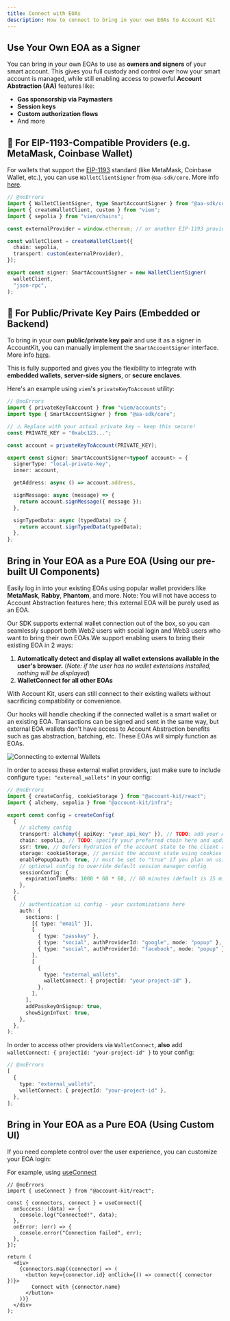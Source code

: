 ```yaml
---
title: Connect with EOAs
description: How to connect to bring in your own EOAs to Account Kit
---
```


## Use Your Own EOA as a Signer

You can bring in your own EOAs to use as **owners and signers** of your smart account. This gives you full custody and control over how your smart account is managed, while still enabling access to powerful **Account Abstraction (AA)** features like:

- **Gas sponsorship via Paymasters**
- **Session keys**
- **Custom authorization flows**
- And more

## 🔌 For EIP-1193-Compatible Providers (e.g. MetaMask, Coinbase Wallet)

For wallets that support the [EIP-1193](https://eips.ethereum.org/EIPS/eip-1193) standard (like MetaMask, Coinbase Wallet, etc.), you can use `WalletClientSigner` from `@aa-sdk/core`. More info [here](https://www.alchemy.com/docs/wallets/third-party/signers).

```ts
// @noErrors
import { WalletClientSigner, type SmartAccountSigner } from "@aa-sdk/core";
import { createWalletClient, custom } from "viem";
import { sepolia } from "viem/chains";

const externalProvider = window.ethereum; // or another EIP-1193 provider

const walletClient = createWalletClient({
  chain: sepolia,
  transport: custom(externalProvider),
});

export const signer: SmartAccountSigner = new WalletClientSigner(
  walletClient,
  "json-rpc",
);
```

## 🔐 For Public/Private Key Pairs (Embedded or Backend)

To bring in your own **public/private key pair** and use it as a signer in AccountKit, you can manually implement the `SmartAccountSigner` interface. More info [here](https://www.alchemy.com/docs/wallets/third-party/signers).

This is fully supported and gives you the flexibility to integrate with **embedded wallets**, **server-side signers**, or **secure enclaves**.

Here's an example using `viem`'s `privateKeyToAccount` utility:

```ts
// @noErrors
import { privateKeyToAccount } from "viem/accounts";
import type { SmartAccountSigner } from "@aa-sdk/core";

// ⚠️ Replace with your actual private key — keep this secure!
const PRIVATE_KEY = "0xabc123...";

const account = privateKeyToAccount(PRIVATE_KEY);

export const signer: SmartAccountSigner<typeof account> = {
  signerType: "local-private-key",
  inner: account,

  getAddress: async () => account.address,

  signMessage: async (message) => {
    return account.signMessage({ message });
  },

  signTypedData: async (typedData) => {
    return account.signTypedData(typedData);
  },
};
```

## Bring in Your EOA as a Pure EOA (Using our pre-built UI Components)

Easily log in into your existing EOAs using popular wallet providers like **MetaMask**, **Rabby**, **Phantom**, and more. Note: You will not have access to Account Abstraction features here; this external EOA will be purely used as an EOA.

Our SDK supports external wallet connection out of the box, so you can seamlessly support both Web2 users with social login and Web3 users who want to bring their own EOAs.We support enabling users to bring their existing EOA in 2 ways:

1. **Automatically detect and display all wallet extensions available in the user's browser.** (_Note: if the user has no wallet extensions installed, nothing will be displayed_)
2. **WalletConnect for all other EOAs**

With Account Kit, users can still connect to their existing wallets without sacrificing compatibility or convenience.

Our hooks will handle checking if the connected wallet is a smart wallet or an existing EOA.
Transactions can be signed and sent in the same way, but external EOA wallets don't have access to Account Abstraction benefits such as gas abstraction, batching, etc.
These EOAs will simply function as EOAs.

<img
  src="/images/connect-to-other-wallet-providers.png"
  alt="Connecting to external Wallets"
/>

In order to access these external wallet providers, just make sure to include configure `type: "external_wallets"` in your config:

```ts twoslash [src/config.ts]
// @noErrors
import { createConfig, cookieStorage } from "@account-kit/react";
import { alchemy, sepolia } from "@account-kit/infra";

export const config = createConfig(
  {
    // alchemy config
    transport: alchemy({ apiKey: "your_api_key" }), // TODO: add your Alchemy API key - setup your app and embedded account config in the alchemy dashboard (https://dashboard.alchemy.com/accounts)
    chain: sepolia, // TODO: specify your preferred chain here and update imports from @account-kit/infra
    ssr: true, // Defers hydration of the account state to the client after the initial mount solving any inconsistencies between server and client state (read more here: https://accountkit.alchemy.com/react/ssr)
    storage: cookieStorage, // persist the account state using cookies (read more here: https://accountkit.alchemy.com/react/ssr#persisting-the-account-state)
    enablePopupOauth: true, // must be set to "true" if you plan on using popup rather than redirect in the social login flow
    // optional config to override default session manager config
    sessionConfig: {
      expirationTimeMs: 1000 * 60 * 60, // 60 minutes (default is 15 min)
    },
  },
  {
    // authentication ui config - your customizations here
    auth: {
      sections: [
        [{ type: "email" }],
        [
          { type: "passkey" },
          { type: "social", authProviderId: "google", mode: "popup" },
          { type: "social", authProviderId: "facebook", mode: "popup" },
        ],
        [
          {
            type: "external_wallets",
            walletConnect: { projectId: "your-project-id" },
          },
        ],
      ],
      addPasskeyOnSignup: true,
      showSignInText: true,
    },
  },
);
```

In order to access other providers via `WalletConnect`, **also** add `walletConnect: { projectId: "your-project-id" }` to your config:

```ts twoslash [src/config.ts]
// @noErrors
[
  {
    type: "external_wallets",
    walletConnect: { projectId: "your-project-id" },
  },
];
```

## Bring in Your EOA as a Pure EOA (Using Custom UI)

If you need complete control over the user experience, you can customize your EOA login:

For example, using [useConnect](https://www.alchemy.com/docs/wallets/reference/account-kit/react/hooks/useConnect)

```tsx twoslash
// @noErrors
import { useConnect } from "@account-kit/react";

const { connectors, connect } = useConnect({
  onSuccess: (data) => {
    console.log("Connected!", data);
  },
  onError: (err) => {
    console.error("Connection failed", err);
  },
});

return (
  <div>
    {connectors.map((connector) => (
      <button key={connector.id} onClick={() => connect({ connector })}>
        Connect with {connector.name}
      </button>
    ))}
  </div>
);
```
